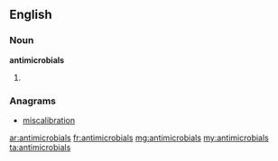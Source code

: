 ==English==

===Noun===
'''antimicrobials'''

# {{plural of|antimicrobial}}

===Anagrams===
* [[miscalibration#English|miscalibration]]

[[ar:antimicrobials]]
[[fr:antimicrobials]]
[[mg:antimicrobials]]
[[my:antimicrobials]]
[[ta:antimicrobials]]
